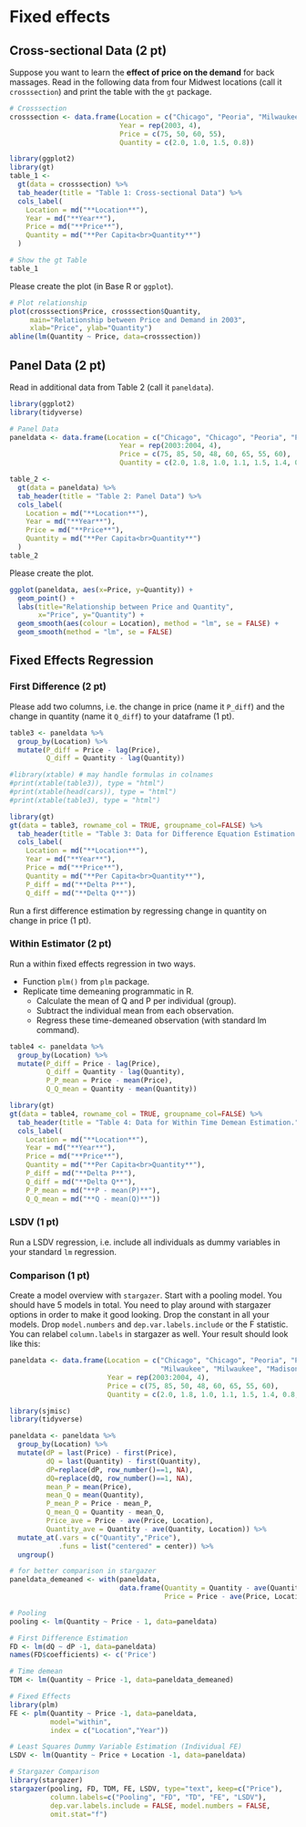 # Fixed effects

## Cross-sectional Data (2 pt)

Suppose you want to learn the **effect of price on the demand** for back massages. Read in the following data from four Midwest locations (call it `crosssection`) and print the table with the `gt` package. 

```r
# Crosssection
crosssection <- data.frame(Location = c("Chicago", "Peoria", "Milwaukee", "Madison"),
                           Year = rep(2003, 4), 
                           Price = c(75, 50, 60, 55),
                           Quantity = c(2.0, 1.0, 1.5, 0.8))

library(ggplot2)
library(gt)
table_1 <-
  gt(data = crosssection) %>%
  tab_header(title = "Table 1: Cross-sectional Data") %>%
  cols_label(
    Location = md("**Location**"),
    Year = md("**Year**"),
    Price = md("**Price**"),
    Quantity = md("**Per Capita<br>Quantity**")
  )  

# Show the gt Table
table_1
```

Please create the plot (in Base R or `ggplot`).

```r
# Plot relationship
plot(crosssection$Price, crosssection$Quantity, 
     main="Relationship between Price and Demand in 2003",
     xlab="Price", ylab="Quantity")
abline(lm(Quantity ~ Price, data=crosssection))
```

## Panel Data (2 pt)

Read in additional data from Table 2 (call it `paneldata`). 

```r
library(ggplot2)
library(tidyverse)

# Panel Data
paneldata <- data.frame(Location = c("Chicago", "Chicago", "Peoria", "Peoria", "Milwaukee", "Milwaukee", "Madison", "Madison"),
                           Year = rep(2003:2004, 4), 
                           Price = c(75, 85, 50, 48, 60, 65, 55, 60),
                           Quantity = c(2.0, 1.8, 1.0, 1.1, 1.5, 1.4, 0.8, 0.7))

table_2 <-
  gt(data = paneldata) %>%
  tab_header(title = "Table 2: Panel Data") %>%
  cols_label(
    Location = md("**Location**"),
    Year = md("**Year**"),
    Price = md("**Price**"),
    Quantity = md("**Per Capita<br>Quantity**")
  )  
table_2
```

Please create the plot.

```r
ggplot(paneldata, aes(x=Price, y=Quantity)) + 
  geom_point() + 
  labs(title="Relationship between Price and Quantity",
       x="Price", y="Quantity") +
  geom_smooth(aes(colour = Location), method = "lm", se = FALSE) +
  geom_smooth(method = "lm", se = FALSE)
```

## Fixed Effects Regression

### First Difference (2 pt)

Please add two columns, i.e. the change in price (name it `P_diff`) and the change in quantity (name it `Q_diff`) to your dataframe (1 pt).

```r
table3 <- paneldata %>%
  group_by(Location) %>%
  mutate(P_diff = Price - lag(Price),
         Q_diff = Quantity - lag(Quantity))

#library(xtable) # may handle formulas in colnames
#print(xtable(table3)), type = "html")
#print(xtable(head(cars)), type = "html")
#print(xtable(table3), type = "html")

library(gt)
gt(data = table3, rowname_col = TRUE, groupname_col=FALSE) %>%
  tab_header(title = "Table 3: Data for Difference Equation Estimation.") %>%
  cols_label(
    Location = md("**Location**"),
    Year = md("**Year**"),
    Price = md("**Price**"),
    Quantity = md("**Per Capita<br>Quantity**"),
    P_diff = md("**Delta P**"),
    Q_diff = md("**Delta Q**")) 
```


<!-- ```{=html} -->
<!-- <style type="text/css"> -->
<!-- .tg  {border-collapse:collapse;border-spacing:0;} -->
<!-- .tg td{border-color:black;border-style:solid;border-width:1px;font-family:Arial, sans-serif;font-size:14px; -->
<!--   overflow:hidden;padding:10px 5px;word-break:normal;} -->
<!-- .tg th{border-color:black;border-style:solid;border-width:1px;font-family:Arial, sans-serif;font-size:14px; -->
<!--   font-weight:normal;overflow:hidden;padding:10px 5px;word-break:normal;} -->
<!-- .tg .tg-1wig{font-weight:bold;text-align:left;vertical-align:top} -->
<!-- .tg .tg-0lax{text-align:left;vertical-align:top} -->
<!-- </style> -->
<!-- ``` -->

<!-- +-----------+------+-------+----------------------+----------+----------+ -->
<!-- | Location  | Year | Price | Per Capita Quantity  | $$       | $$       | -->
<!-- |           |      |       |                      | \Delta P | \Delta Q | -->
<!-- |           |      |       |                      | $$       | $$       | -->
<!-- +:==========+======+=======+======================+==========+==========+ -->
<!-- | Chicago   | 2003 | 75    | 2.0                  |          |          | -->
<!-- +-----------+------+-------+----------------------+----------+----------+ -->
<!-- | Chicago   | 2004 | 85    | 1.8                  | 10       | -0.2     | -->
<!-- +-----------+------+-------+----------------------+----------+----------+ -->
<!-- | Milwaukee | 2003 | 60    | 1.5                  |          |          | -->
<!-- +-----------+------+-------+----------------------+----------+----------+ -->
<!-- | Milwaukee | 2004 | 65    | 1.4                  | 5        | -0.1     | -->
<!-- +-----------+------+-------+----------------------+----------+----------+ -->
<!-- | Madison   | 2003 | 55    | 0.8                  |          |          | -->
<!-- +-----------+------+-------+----------------------+----------+----------+ -->
<!-- | Madison   | 2004 | 60    | 0.7                  | 5        | -0.1     | -->
<!-- +-----------+------+-------+----------------------+----------+----------+ -->
<!-- | Peoria    | 2003 | 50    | 1.0                  |          |          | -->
<!-- +-----------+------+-------+----------------------+----------+----------+ -->
<!-- | Peoria    | 2004 | 48    | 1.1                  | -2       | 0.1      | -->
<!-- +-----------+------+-------+----------------------+----------+----------+ -->

<!-- : Table 3: Data for Difference Equation Estimation. -->

Run a first difference estimation by regressing change in quantity on change in price (1 pt).

### Within Estimator (2 pt)

Run a within fixed effects regression in two ways. 

- Function `plm()` from `plm` package.
- Replicate time demeaning programmatic in R. 
    + Calculate the mean of Q and P per individual (group). 
    + Subtract the individual mean from each observation. 
    + Regress these time-demeaned observation (with standard lm command).

```r
table4 <- paneldata %>%
  group_by(Location) %>%
  mutate(P_diff = Price - lag(Price),
         Q_diff = Quantity - lag(Quantity),
         P_P_mean = Price - mean(Price),
         Q_Q_mean = Quantity - mean(Quantity))

library(gt)
gt(data = table4, rowname_col = TRUE, groupname_col=FALSE) %>%
  tab_header(title = "Table 4: Data for Within Time Demean Estimation.") %>%
  cols_label(
    Location = md("**Location**"),
    Year = md("**Year**"),
    Price = md("**Price**"),
    Quantity = md("**Per Capita<br>Quantity**"),
    P_diff = md("**Delta P**"),
    Q_diff = md("**Delta Q**"),
    P_P_mean = md("**P - mean(P)**"),
    Q_Q_mean = md("**Q - mean(Q)**")) 
```

### LSDV (1 pt)

Run a LSDV regression, i.e. include all individuals as dummy variables in your standard `lm` regression.

### Comparison (1 pt)

Create a model overview with `stargazer`. Start with a pooling model. You should have 5 models in total. You need to play around with stargazer options in order to make it good looking. Drop the constant in all your models. Drop `model.numbers` and `dep.var.labels.include` or the F statistic. You can relabel `column.labels` in stargazer as well. Your result should look like this:

```r
paneldata <- data.frame(Location = c("Chicago", "Chicago", "Peoria", "Peoria", 
                                     "Milwaukee", "Milwaukee", "Madison", "Madison"),
                        Year = rep(2003:2004, 4),
                        Price = c(75, 85, 50, 48, 60, 65, 55, 60),
                        Quantity = c(2.0, 1.8, 1.0, 1.1, 1.5, 1.4, 0.8, 0.7))

library(sjmisc)
library(tidyverse)

paneldata <- paneldata %>%
  group_by(Location) %>%
  mutate(dP = last(Price) - first(Price),
         dQ = last(Quantity) - first(Quantity),
         dP=replace(dP, row_number()==1, NA),
         dQ=replace(dQ, row_number()==1, NA),
         mean_P = mean(Price),
         mean_Q = mean(Quantity),
         P_mean_P = Price - mean_P,
         Q_mean_Q = Quantity - mean_Q,
         Price_ave = Price - ave(Price, Location),
         Quantity_ave = Quantity - ave(Quantity, Location)) %>%
  mutate_at(.vars = c("Quantity","Price"),
            .funs = list("centered" = center)) %>%
  ungroup()

# for better comparison in stargazer
paneldata_demeaned <- with(paneldata,
                           data.frame(Quantity = Quantity - ave(Quantity, Location),
                                      Price = Price - ave(Price, Location)))

# Pooling
pooling <- lm(Quantity ~ Price - 1, data=paneldata)

# First Difference Estimation
FD <- lm(dQ ~ dP -1, data=paneldata)
names(FD$coefficients) <- c('Price')

# Time demean
TDM <- lm(Quantity ~ Price -1, data=paneldata_demeaned)

# Fixed Effects
library(plm)
FE <- plm(Quantity ~ Price -1, data=paneldata,
          model="within",
          index = c("Location","Year"))

# Least Squares Dummy Variable Estimation (Individual FE)
LSDV <- lm(Quantity ~ Price + Location -1, data=paneldata)
```

```r
# Stargazer Comparison
library(stargazer)
stargazer(pooling, FD, TDM, FE, LSDV, type="text", keep=c("Price"),
          column.labels=c("Pooling", "FD", "TD", "FE", "LSDV"),
          dep.var.labels.include = FALSE, model.numbers = FALSE,
          omit.stat="f")
```


